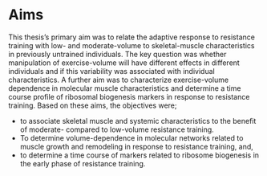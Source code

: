 # Aims
<!-- Aim = what you hope to achieve; Objectives the action you will take to achieve the aims --> 
This thesis's primary aim was to relate the adaptive response to resistance training with low- and moderate-volume to skeletal-muscle characteristics in previously untrained individuals. The key question was whether manipulation of exercise-volume will have different effects in different individuals and if this variability was associated with individual characteristics. A further aim was to characterize exercise-volume dependence in molecular muscle characteristics and determine a time course profile of ribosomal biogenesis markers in response to resistance training. <!-- A final aim of the present thesis was to develop an implementation of unbiased reference gene selection to aid gene expression analysis in repeated measures designs   --> Based on these aims, the objectives were;

- to associate skeletal muscle and systemic characteristics to the benefit of moderate- compared to low-volume resistance training.
- To determine volume-dependence in molecular networks related to muscle growth and remodeling in response to resistance training, and,
- to determine a time course of markers related to ribosome biogenesis in the early phase of resistance training.


<!-- To create a software implementation of reference gene selection algorithms -->


